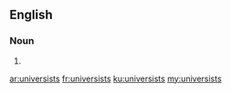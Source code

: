 ==English==

===Noun===
{{head|en}}

# {{plural of|universist}}

[[ar:universists]]
[[fr:universists]]
[[ku:universists]]
[[my:universists]]